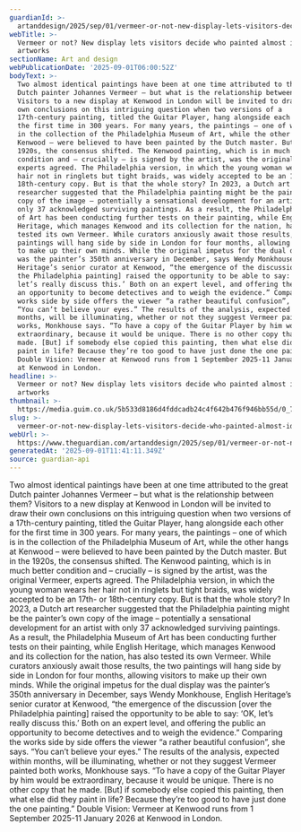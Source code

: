 ```yaml
---
guardianId: >-
  artanddesign/2025/sep/01/vermeer-or-not-new-display-lets-visitors-decide-who-painted-almost-identical-artworks
webTitle: >-
  Vermeer or not? New display lets visitors decide who painted almost identical
  artworks
sectionName: Art and design
webPublicationDate: '2025-09-01T06:00:52Z'
bodyText: >-
  Two almost identical paintings have been at one time attributed to the great
  Dutch painter Johannes Vermeer – but what is the relationship between them?
  Visitors to a new display at Kenwood in London will be invited to draw their
  own conclusions on this intriguing question when two versions of a
  17th-century painting, titled the Guitar Player, hang alongside each other for
  the first time in 300 years. For many years, the paintings – one of which is
  in the collection of the Philadelphia Museum of Art, while the other hangs at
  Kenwood – were believed to have been painted by the Dutch master. But in the
  1920s, the consensus shifted. The Kenwood painting, which is in much better
  condition and – crucially – is signed by the artist, was the original Vermeer,
  experts agreed. The Philadelphia version, in which the young woman wears her
  hair not in ringlets but tight braids, was widely accepted to be an 17th- or
  18th-century copy. But is that the whole story? In 2023, a Dutch art
  researcher suggested that the Philadelphia painting might be the painter’s own
  copy of the image – potentially a sensational development for an artist with
  only 37 acknowledged surviving paintings. As a result, the Philadelphia Museum
  of Art has been conducting further tests on their painting, while English
  Heritage, which manages Kenwood and its collection for the nation, has also
  tested its own Vermeer. While curators anxiously await those results, the two
  paintings will hang side by side in London for four months, allowing visitors
  to make up their own minds. While the original impetus for the dual display
  was the painter’s 350th anniversary in December, says Wendy Monkhouse, English
  Heritage’s senior curator at Kenwood, “the emergence of the discussion [over
  the Philadelphia painting] raised the opportunity to be able to say: ‘OK,
  let’s really discuss this.’ Both on an expert level, and offering the public
  an opportunity to become detectives and to weigh the evidence.” Comparing the
  works side by side offers the viewer “a rather beautiful confusion”, she says.
  “You can’t believe your eyes.” The results of the analysis, expected within
  months, will be illuminating, whether or not they suggest Vermeer painted both
  works, Monkhouse says. “To have a copy of the Guitar Player by him would be
  extraordinary, because it would be unique. There is no other copy that he
  made. [But] if somebody else copied this painting, then what else did they
  paint in life? Because they’re too good to have just done the one painting.”
  Double Vision: Vermeer at Kenwood runs from 1 September 2025-11 January 2026
  at Kenwood in London.
headline: >-
  Vermeer or not? New display lets visitors decide who painted almost identical
  artworks
thumbnail: >-
  https://media.guim.co.uk/5b533d8186d4fddcadb24c4f642b476f946bb55d/0_733_3896_3115/500.jpg
slug: >-
  vermeer-or-not-new-display-lets-visitors-decide-who-painted-almost-identical-artworks
webUrl: >-
  https://www.theguardian.com/artanddesign/2025/sep/01/vermeer-or-not-new-display-lets-visitors-decide-who-painted-almost-identical-artworks
generatedAt: '2025-09-01T11:41:11.349Z'
source: guardian-api
---
```

Two almost identical paintings have been at one time attributed to the great Dutch painter Johannes Vermeer – but what is the relationship between them? Visitors to a new display at Kenwood in London will be invited to draw their own conclusions on this intriguing question when two versions of a 17th-century painting, titled the Guitar Player, hang alongside each other for the first time in 300 years. For many years, the paintings – one of which is in the collection of the Philadelphia Museum of Art, while the other hangs at Kenwood – were believed to have been painted by the Dutch master. But in the 1920s, the consensus shifted. The Kenwood painting, which is in much better condition and – crucially – is signed by the artist, was the original Vermeer, experts agreed. The Philadelphia version, in which the young woman wears her hair not in ringlets but tight braids, was widely accepted to be an 17th- or 18th-century copy. But is that the whole story? In 2023, a Dutch art researcher suggested that the Philadelphia painting might be the painter’s own copy of the image – potentially a sensational development for an artist with only 37 acknowledged surviving paintings. As a result, the Philadelphia Museum of Art has been conducting further tests on their painting, while English Heritage, which manages Kenwood and its collection for the nation, has also tested its own Vermeer. While curators anxiously await those results, the two paintings will hang side by side in London for four months, allowing visitors to make up their own minds. While the original impetus for the dual display was the painter’s 350th anniversary in December, says Wendy Monkhouse, English Heritage’s senior curator at Kenwood, “the emergence of the discussion [over the Philadelphia painting] raised the opportunity to be able to say: ‘OK, let’s really discuss this.’ Both on an expert level, and offering the public an opportunity to become detectives and to weigh the evidence.” Comparing the works side by side offers the viewer “a rather beautiful confusion”, she says. “You can’t believe your eyes.” The results of the analysis, expected within months, will be illuminating, whether or not they suggest Vermeer painted both works, Monkhouse says. “To have a copy of the Guitar Player by him would be extraordinary, because it would be unique. There is no other copy that he made. [But] if somebody else copied this painting, then what else did they paint in life? Because they’re too good to have just done the one painting.” Double Vision: Vermeer at Kenwood runs from 1 September 2025-11 January 2026 at Kenwood in London.
